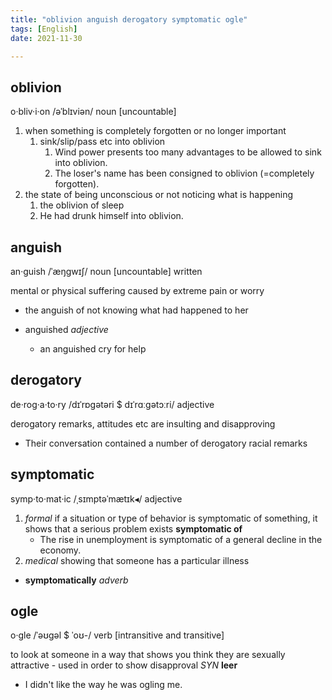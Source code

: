 ```yaml
---
title: "oblivion anguish derogatory symptomatic ogle"
tags: [English]
date: 2021-11-30

---
```


## oblivion

o·bliv·i·on /əˈblɪviən/ noun [uncountable]

1. when something is completely forgotten or no longer important
   1. sink/slip/pass etc into oblivion
      1. Wind power presents too many advantages to be allowed to sink into oblivion.
      2. The loser's name has been consigned to oblivion (=completely forgotten).
2. the state of being unconscious or not noticing what is happening
   1. the oblivion of sleep
   2. He had drunk himself into oblivion.

## anguish

an·guish /ˈæŋɡwɪʃ/ noun [uncountable] written

mental or physical suffering caused by extreme pain or worry

- the anguish of not knowing what had happened to her

- anguished *adjective*
  - an anguished cry for help

## derogatory

de·rog·a·to·ry /dɪˈrɒɡətəri $ dɪˈrɑːɡətɔːri/ adjective

derogatory remarks, attitudes etc are insulting and disapproving

- Their conversation contained a number of derogatory racial remarks

## symptomatic

symp·to·mat·ic /ˌsɪmptəˈmætɪk◂/ adjective

1. *formal* if a situation or type of behavior is symptomatic of something, it
   shows that a serious problem exists
   **symptomatic of**
   - The rise in unemployment is symptomatic of a general decline in the economy.
2. *medical*  showing that someone has a particular illness

- **symptomatically** *adverb*

## ogle

o·gle /ˈəʊɡəl $ ˈoʊ-/ verb [intransitive and transitive]

to look at someone in a way that shows you think they are sexually attractive -
used in order to show disapproval *SYN* **leer**

- I didn't like the way he was ogling me.
